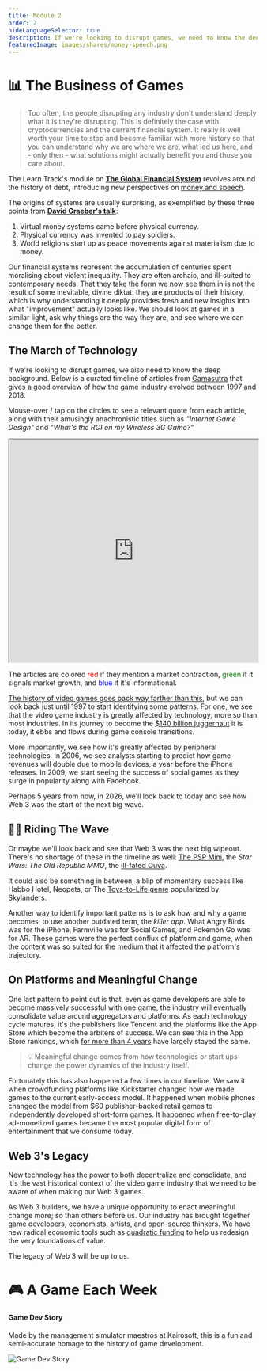 ```yaml
---
title: Module 2
order: 2
hideLanguageSelector: true
description: If we're looking to disrupt games, we need to know the deep history of play and finance. Much like any attempt to reimagine global financial systems, we need to ask why things are the way they are, and see where we can change them for the better.
featuredImage: images/shares/money-speech.png
---
```


# 📊 The Business of Games

> Too often, the people disrupting any industry don't understand deeply what it is they're disrupting. This is definitely the case with cryptocurrencies and the current financial system. It really is well worth your time to stop and become familiar with more history so that you can understand why we are where we are, what led us here, and - only then - what solutions might actually benefit you and those you care about.

The Learn Track's module on [**The Global Financial System**](/learn/module-2) revolves around the history of debt, introducing new perspectives on [money and speech](/learn/module-2/money-speech).

The origins of systems are usually surprising, as exemplified by these three points from  [**David Graeber's talk**](/learn/module-2/debt):

1. Virtual money systems came before physical currency.
2. Physical currency was invented to pay soldiers.
3. World religions start up as peace movements against materialism due to money.

Our financial systems represent the accumulation of centuries spent moralising about violent inequality. They are often archaic, and ill-suited to contemporary needs. That they take the form we now see them in is not the result of some inevitable, divine diktat: they are products of their history, which is why understanding it deeply provides fresh and new insights into what "improvement" actually looks like. We should look at games in a similar light, ask why things are the way they are, and see where we can change them for the better.

## The March of Technology

If we're looking to disrupt games, we also need to know the deep background. Below is a <Link to="https://medium.com/@polats/game-industry-timeline-from-1997-2018-4b5adfa76ecc">curated timeline of articles</Link> from [Gamasutra](/track-gaming/module-1/crafted/#industry-references) that gives a good overview of how the game industry evolved between 1997 and 2018. 

Mouse-over / tap on the circles to see a relevant quote from each article, along with their amusingly anachronistic titles such as *"Internet Game Design"* and *"What's the ROI on my Wireless 3G Game?"*

<iframe src="https://public.tableau.com/views/GameIndustryTimeline/GameIndustryTimelinebasedonselectGamasutraArticles?:showVizHome=no&:embed=true" width="100%" height="450"></iframe>

The articles are colored <span style="color:red">red</span> if they mention a market contraction, <span style="color:green">green</span> if it signals market growth, and <span style="color:blue">blue</span> if it's informational.

[The history of video games goes back way farther than this](/track-gaming/module-2/crafted/#the-video-game-crash-of-1983), but we can look back just until 1997 to start identifying some patterns. For one, we see that the video game industry is greatly affected by technology, more so than most industries. In its journey to become the [$140 billion juggernaut](/track-gaming/module-2/crafted/#superdatas-2020-year-in-review) it is today, it ebbs and flows during game console transitions.

More importantly, we see how it's greatly affected by peripheral technologies. In 2006, we see analysts starting to predict how game revenues will double due to mobile devices, a year before the iPhone releases. In 2009, we start seeing the success of social games as they surge in popularity along with Facebook. 

Perhaps 5 years from now, in 2026, we'll look back to today and see how Web 3 was the start of the next big wave.

## 🏄‍♂️ Riding The Wave 

Or maybe we'll look back and see that Web 3 was the next big wipeout. There's no shortage of these in the timeline as well: [The PSP Mini](/track-gaming/module-2/crafted/#psp-mini-falls), the _Star Wars: The Old Republic MMO_, the [ill-fated Ouya](/track-gaming/module-2/crafted/#the-ouya-kickstarter).

It could also be something in between, a blip of momentary success like Habbo Hotel, Neopets, or The [Toys-to-Life genre](/track-gaming/module-2/crafted/#the-toys-to-life-bubble) popularized by Skylanders.

Another way to identify important patterns is to ask how and why a game becomes, to use another outdated term, the *killer app*. What Angry Birds was for the iPhone, Farmville was for Social Games, and Pokemon Go was for AR. These games were the perfect conflux of platform and game, when the content was so suited for the medium that it affected the platform's trajectory.

## On Platforms and Meaningful Change

One last pattern to point out is that, even as game developers are able to become massively successful with one game, the industry will eventually consolidate value around aggregators and platforms. As each technology cycle matures, it's the publishers like Tencent and the platforms like the App Store which become the arbiters of success. We can see this in the App Store rankings, which [for more than 4 years](/track-gaming/module-2/curated/#3-disruptive-game-design-trends-to-look-forward-to-in-2020) have largely stayed the same.

> 💡 Meaningful change comes from how technologies or start ups change the power dynamics of the industry itself. 

Fortunately this has also happened a few times in our timeline. We saw it when crowdfunding platforms like Kickstarter changed how we made games to the current early-access model. It happened when mobile phones changed the model from $60 publisher-backed retail games to independently developed short-form games. It happened when free-to-play ad-monetized games became the most popular digital form of entertainment that we consume today.

## Web 3's Legacy

New technology has the power to both decentralize and consolidate, and it's the vast historical context of the video game industry that we need to be aware of when making our Web 3 games.

As Web 3 builders, we have a unique opportunity to enact meaningful change more; so than others before us. Our industry has brought together game developers, economists, artists, and open-source thinkers. We have new radical economic tools such as [quadratic funding](/track-gaming/module-2/crafted/#wtf-is-qf) to help us redesign the very foundations of value.

The legacy of Web 3 will be up to us.

# 🎮 A Game Each Week

<List>

<Link to="https://play.google.com/store/apps/details?id=net.kairosoft.android.gamedev3en&hl=en&gl=US">

#### Game Dev Story 

Made by the management simulator maestros at Kairosoft, this is a fun and semi-accurate homage to the history of game development.

<Image src="/images/gaming-img/gamedevstory.png" alt="Game Dev Story" />

</Link>

</List>

